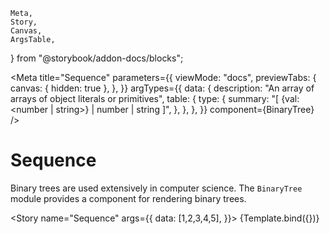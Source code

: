 	Meta,
	Story,
	Canvas,
	ArgsTable,
} from "@storybook/addon-docs/blocks";





<Meta
	title="Sequence"
	parameters={{
		viewMode: "docs",
		previewTabs: {
			canvas: { hidden: true },
		},
	}}
	argTypes={{
		data: {
			description: "An array of arrays of object literals or primitives",
			table: {
				type: {
					summary: "[ {val: <number | string>} | number | string ]",
				},
			},
		},
	}}
	component={BinaryTree}
/>


# Sequence

Binary trees are used extensively in computer science. The `BinaryTree`
module provides a component for rendering binary trees.

<Story
	name="Sequence"
	args={{
		data: [1,2,3,4,5],
	}}>
	{Template.bind({})}
</Story>

<ArgsTable story="Sequence" />

